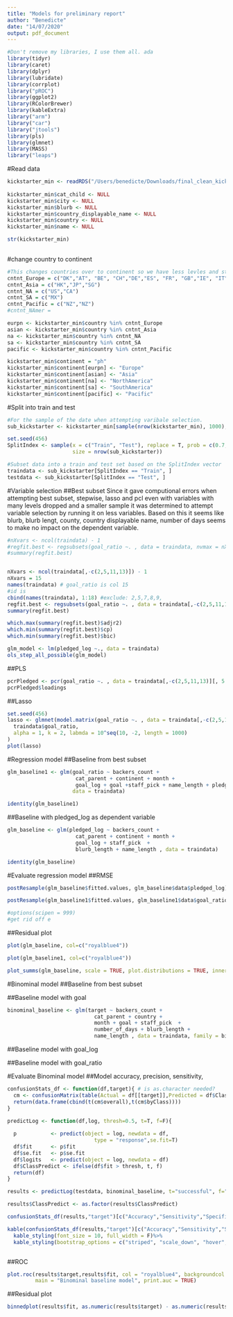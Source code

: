 ```yaml
---
title: "Models for preliminary report"
author: "Benedicte"
date: "14/07/2020"
output: pdf_document
---
```


```r
#Don't remove my libraries, I use them all. ada
library(tidyr)
library(caret)
library(dplyr)
library(lubridate)
library(corrplot)
library("pROC")
library(ggplot2)
library(RColorBrewer)
library(kableExtra)
library("arm")
library("car")
library("jtools")
library(pls)
library(glmnet)
library(MASS)
library("leaps")
```

#Read data 
```r
kickstarter_min <- readRDS("/Users/benedicte/Downloads/final_clean_kickstarter.rds")
 
kickstarter_min$cat_child <- NULL
kickstarter_min$city <- NULL
kickstarter_min$blurb <- NULL
kickstarter_min$country_displayable_name <- NULL 
kickstarter_min$country <- NULL 
kickstarter_min$name <- NULL

str(kickstarter_min)
 
```




#change country to continent 
```r
#This changes countries over to continent so we have less levles and still have a variable which puts the area of the project. I have cheked the code with Steve and he said it was clean and easy to read so it was good. 
cntnt_Europe = c("DK","AT", "BE", "CH","DE","ES", "FR", "GB","IE", "IT","LU", "NL","NO","SE")
cntnt_Asia = c("HK","JP","SG")
cntnt_NA = c("US","CA")
cntnt_SA = c("MX")
cntnt_Pacific = c("NZ","NZ")
#cntnt_NAmer =

eurpn <- kickstarter_min$country %in% cntnt_Europe
asian <- kickstarter_min$country %in% cntnt_Asia  
na <- kickstarter_min$country %in% cntnt_NA
sa <- kickstarter_min$country %in% cntnt_SA
pacific <- kickstarter_min$country %in% cntnt_Pacific

kickstarter_min$continent = "ph"
kickstarter_min$continent[eurpn] <- "Europe"
kickstarter_min$continent[asian] <- "Asia"
kickstarter_min$continent[na] <- "NorthAmerica"
kickstarter_min$continent[sa] <- "SouthAmerica"
kickstarter_min$continent[pacific] <- "Pacific"
```



#Split into train and test 
```r
#For the sample of the date when attempting varibale selection.
sub_kickstarter <- kickstarter_min[sample(nrow(kickstarter_min), 1000), ]

set.seed(456) 
SplitIndex <- sample(x = c("Train", "Test"), replace = T, prob = c(0.7,0.3), 
                     size = nrow(sub_kickstarter))

#Subset data into a train and test set based on the SplitIndex vector
traindata <- sub_kickstarter[SplitIndex == "Train", ]
testdata <- sub_kickstarter[SplitIndex == "Test", ]
```


#Variable selection 
##Best subset 
Since it gave computional errors when attempting best subset, stepwise, lasso and pcl even with variables with many levels dropped and a smaller sample it was determined to attempt variable selection by running it on less variables. 
Based on this it seems like blurb, blurb lengt, county, country displayable name, number of days seems to make no impact on the dependent variable. 
```r
#nXvars <- ncol(traindata) - 1
#regfit.best <- regsubsets(goal_ratio ~. , data = traindata, nvmax = nXvars, really.big = T)
#summary(regfit.best)


nXvars <- ncol(traindata[,-c(2,5,11,13)]) - 1
nXvars = 15
names(traindata) # goal_ratio is col 15
#id is 
cbind(names(traindata), 1:18) #exclude: 2,5,7,8,9,
regfit.best <- regsubsets(goal_ratio ~. , data = traindata[,-c(2,5,11,13)][, 5:13], nvmax = nXvars, really.big = T)
summary(regfit.best)


```

```r
which.max(summary(regfit.best)$adjr2)
which.min(summary(regfit.best)$cp)
which.min(summary(regfit.best)$bic)
```


```r
glm_model <- lm(pledged_log ~., data = traindata)
ols_step_all_possible(glm_model)

```


##PLS
```r
pcrPledged <- pcr(goal_ratio ~. , data = traindata[,-c(2,5,11,13)][, 5:13], validation="CV",scale=T)
pcrPledged$loadings
```


##Lasso 
```r
set.seed(456)
lasso <- glmnet(model.matrix(goal_ratio ~. , data = traindata[,-c(2,5,11,13)][, 5:13])[, -1],
  traindata$goal_ratio,
  alpha = 1, k = 2, labmda = 10^seq(10, -2, length = 1000)
)
plot(lasso)
```

#Regression model 
##Baseline from best subset 
```r
glm_baseline1 <- glm(goal_ratio ~ backers_count + 
                      cat_parent + continent + month + 
                      goal_log + goal +staff_pick + name_length + pledged_log,
                     data = traindata)
```

```r
identity(glm_baseline1)
```


##Baseline with pledged_log as dependent variable 
```r
glm_baseline <- glm(pledged_log ~ backers_count + 
                      cat_parent + continent + month + 
                      goal_log + staff_pick  + 
                      blurb_length + name_length , data = traindata)
```

```r
identity(glm_baseline)
```



#Evaluate regression model 
##RMSE
```r
postResample(glm_baseline$fitted.values, glm_baseline$data$pledged_log)
```


```r
postResample(glm_baseline1$fitted.values, glm_baseline1$data$goal_ratio)

#options(scipen = 999)
#get rid off e

```


##Residual plot 
```r
plot(glm_baseline, col=c("royalblue4"))
```


```r
plot(glm_baseline1, col=c("royalblue4"))
```


```r
plot_summs(glm_baseline, scale = TRUE, plot.distributions = TRUE, inner_ci_level = .95)
```


#Binominal model 
##Baseline from best subset


##Baseline model with goal  
```r
binominal_baseline <- glm(target ~ backers_count +
                            cat_parent + country +
                            month + goal + staff_pick  +
                            number_of_days + blurb_length +
                            name_length , data = traindata, family = binomial)
```

##Baseline model with goal_log

##Baseline model with goal_ratio 



#Evaluate Binominal model 
##Model accuracy, precision, sensitivity, 
```r
confusionStats_df <- function(df,target){ # is as.character needed?
  cm <- confusionMatrix(table(Actual = df[[target]],Predicted = df$ClassPredict))
  return(data.frame(cbind(t(cm$overall),t(cm$byClass))))
}

predictLog <- function(df,log, thresh=0.5, t=T, f=F){
    
  p           <- predict(object = log, newdata = df,
                            type = "response",se.fit=T)
  df$fit      <- p$fit
  df$se.fit   <- p$se.fit
  df$logits   <- predict(object = log, newdata = df)
  df$ClassPredict <- ifelse(df$fit > thresh, t, f)
  return(df)
}

results <- predictLog(testdata, binominal_baseline, t="successful", f="failed")

results$ClassPredict <- as.factor(results$ClassPredict)

confusionStats_df(results,"target")[c("Accuracy","Sensitivity","Specificity","Precision")]

kable(confusionStats_df(results,"target")[c("Accuracy","Sensitivity","Specificity","Precision")]* 100, digits = 2, caption = "Model performance in percentage", booktabs = TRUE) %>%
  kable_styling(font_size = 10, full_width = F)%>%
  kable_styling(bootstrap_options = c("striped", "scale_down", "hover", "condensed")) 



```




##ROC 
```r
plot.roc(results$target,results$fit, col = "royalblue4", backgroundcol = "lightskyblue",
         main = "Binominal baseline model", print.auc = TRUE)
```

##Residual plot 

```r
binnedplot(results$fit, as.numeric(results$target) - as.numeric(results$ClassPredict), col.pts = "royalblue4", col.int = "lightskyblue")
```


